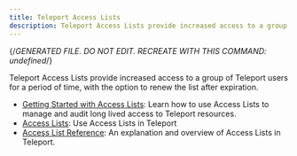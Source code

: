 ```yaml
---
title: Teleport Access Lists
description: Teleport Access Lists provide increased access to a group of Teleport users for a period of time, with the option to renew the list after expiration.
---
```


{/*GENERATED FILE. DO NOT EDIT. RECREATE WITH THIS COMMAND:
undefined*/}

Teleport Access Lists provide increased access to a group of Teleport users for a period of time, with the option to renew the list after expiration.

- [Getting Started with Access Lists](access-lists/guide.mdx): Learn how to use Access Lists to manage and audit long lived access to Teleport resources.
- [Access Lists](access-lists/overview.mdx): Use Access Lists in Teleport
- [Access List Reference](access-lists/reference.mdx): An explanation and overview of Access Lists in Teleport.

